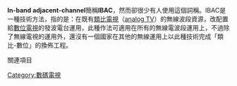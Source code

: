 '''In-band adjacent-channel'''簡稱'''IBAC'''，然而卻很少有人使用這個詞稱。IBAC是一種技術方法，指的是：在既有[[類比電視|類比電視]]（[[類比電視|analog TV]]）的無線波段資源，改配置給[[數位電視|數位電視]]的發波電台運用，此種作法可適用在所有的無線電波段運用上，不過除了無線電視的運用外，還沒有一個國家在其他的無線運用上以此種技術完成「類比-數位」的換佈工程。

關連項目 {{link-en|IIn-band on-channel|In-band on-channel|IBOC}}

{{Com-stub}}

[[Category:數碼電視|Category:數碼電視]]
